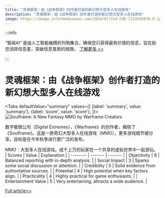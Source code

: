 ```yaml
---
title: "灵魂框架：由《战争框架》创作者打造的新幻想大型多人在线游戏"
description: "灵魂框架：由《战争框架》创作者打造的新幻想大型多人在线游戏"
image: https://image.informedainews.com/2024/07/Vid-CHE-1721556076-0.jpg
---
```



:::info

“智闻AI“ 是由人工智能编撰的刊物集合，确保您只获得最有价值的信息，旨在助您消除信息差，突破信息茧房的局限。  [了解更多 >>](/)

:::

# 灵魂框架：由《战争框架》创作者打造的新幻想大型多人在线游戏


<Tabs
	defaultValue="summary"
	values={[
	{label: 'summary', value: 'summary'},
	{label: 'score', value: 'score'},
]}>
<TabItem value="summary">
<img
  src="https://image.informedainews.com/2024/07/Vid-CHE-1721556076-0.jpg"
  alt="Soulframe: A New Fantasy MMO by Warframe Creators"
/>



数字极限公司（Digital Extremes），《Warframe》的创作者，揭晓了《Soulframe》。这是一款奇幻大型多人在线游戏（MMO）。更多游戏细节被分享。目标是在今年秋季进行更广泛的发布。

MMO：大型多人在线游戏。成千上万的玩家在一个共享的虚拟世界中一起游玩。
</TabItem>
<TabItem value="score">
	| Scores     | Value   | Explanation |
	| -------- | ------- | ------- |
	| Objectivity  | 6    | Balanced reporting with in-depth analysis.    |
	| Social Impact | 3     | Sparks some social discussion or attention.    |
	| Credibility    | 5    | Solid evidence from authoritative sources.    |
	| Potential    | 4    | High potential when key factors align.    |
	| Practicality    | 4    | Highly practical for game enthusiasts.    |
	| Entertainment Value    | 5    | Very entertaining, attracts a wide audience.    |
</TabItem>
</Tabs>

[Full article>>](https://www.ign.com/articles/soulframe-reappears-with-story-gameplay-plans-to-come-to-more-players-this-fall)
